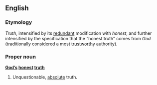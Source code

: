 ==English==

===Etymology===
''Truth'', intensified by its [[redundant]] modification with ''honest'', and further intensified by the specification that the “honest truth” comes from ''God'' (traditionally considered a most [[trustworthy]] authority).

===Proper noun===
'''[[God]][['s|’s]] [[honest]] [[truth]]'''

# {{idiomatic}} Unquestionable, [[absolute]] truth.